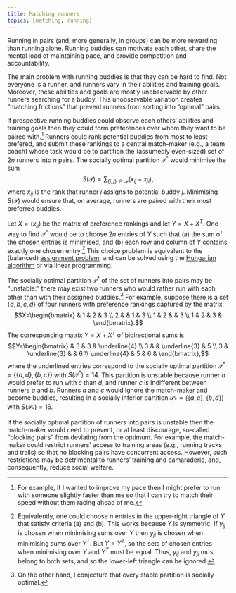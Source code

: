 ```yaml
---
title: Matching runners
topics: [matching, running]
---
```


Running in pairs (and, more generally, in groups) can be more rewarding than running alone.
Running buddies can motivate each other, share the mental load of maintaining pace, and provide competition and accountability.

The main problem with running buddies is that they can be hard to find.
Not everyone is a runner, and runners vary in their abilities and training goals.
Moreover, these abilities and goals are mostly unobservable by other runners searching for a buddy.
This unobservable variation creates "matching frictions" that prevent runners from sorting into "optimal" pairs.

If prospective running buddies could observe each others' abilities and training goals then they could form preferences over whom they want to be paired with.[^example]
Runners could rank potential buddies from most to least prefered, and submit these rankings to a central match-maker (e.g., a team coach) whose task would be to partition the (assumedly even-sized) set of $2n$ runners into $n$ pairs.
The socially optimal partition $\mathcal{P}^*$ would minimise the sum
$$S(\mathcal{P})=\sum_{\{i,j\}\in\mathcal{P}}(x_{ij}+x_{ji}),$$
where $x_{ij}$ is the rank that runner $i$ assigns to potential buddy $j$.
Minimising $S(\mathcal{P})$ would ensure that, on average, runners are paired with their most preferred buddies.

[^example]: For example, if I wanted to improve my pace then I might prefer to run with someone slightly faster than me so that I can try to match their speed without them racing ahead of me.

Let $X=(x_{ij})$ be the matrix of preference rankings and let $Y=X+X^T$.
One way to find $\mathcal{P^*}$ would be to choose $2n$ entries of $Y$ such that
(a) the sum of the chosen entries is minimised, and
(b) each row and column of $Y$ contains exactly one chosen entry.[^upper-triangle]
This choice problem is equivalent to the (balanced) [assignment problem](https://en.wikipedia.org/wiki/Assignment_problem), and can be solved using the [Hungarian algorithm](https://en.wikipedia.org/wiki/Hungarian_algorithm) or via linear programming.

[^upper-triangle]: Equivalently, one could choose $n$ entries in the upper-right triangle of $Y$ that satisfy criteria (a) and (b). This works because $Y$ is symmetric. If $y_{ij}$ is chosen when minimising sums over $Y$ then $y_{ji}$ is chosen when minimising sums over $Y^T$. But $Y=Y^T$, so the sets of chosen entries when minimising over $Y$ and $Y^T$ must be equal. Thus, $y_{ij}$ and $y_{ji}$ must belong to both sets, and so the lower-left triangle can be ignored.

The socially optimal partition $\mathcal{P^*}$ of the set of runners into pairs may be "unstable:" there may exist two runners who would rather run with each other than with their assigned buddies.[^conjecture]
For example, suppose there is a set $\{a, b, c, d\}$ of four runners with preference rankings captured by the matrix
$$X=\begin{bmatrix} & 1 & 2 & 3 \\ 2 & & 1 & 3 \\ 1 & 2 & & 3 \\ 1 & 2 & 3 & \end{bmatrix}.$$
The corresponding matrix $Y=X+X^T$ of bidirectional sums is
$$Y=\begin{bmatrix} & 3 & 3 & \underline{4} \\ 3 & & \underline{3} & 5 \\ 3 & \underline{3} & & 6 \\ \underline{4} & 5 & 6 & \end{bmatrix},$$
where the underlined entries correspond to the socially optimal partition $\mathcal{P}^*=\{\{a,d\},\{b,c\}\}$ with $S(\mathcal{P}^*)=14$.
This partition is unstable because runner $a$ would prefer to run with $c$ than $d$, and runner $c$ is indifferent between runners $a$ and $b$.
Runners $a$ and $c$ would ignore the match-maker and become buddies, resulting in a socially inferior partition $\mathcal{P}_*=\{\{a,c\},\{b,d\}\}$ with $S(\mathcal{P}_*)=16$.

[^conjecture]: On the other hand, I conjecture that every stable partition is socially optimal.

If the socially optimal partition of runners into pairs is unstable then the match-maker would need to prevent, or at least discourage, so-called "blocking pairs" from deviating from the optimum.
For example, the match-maker could restrict runners' access to training areas (e.g., running tracks and trails) so that no blocking pairs have concurrent access.
However, such restrictions may be detrimental to runners' training and camaraderie, and, consequently, reduce social welfare.
